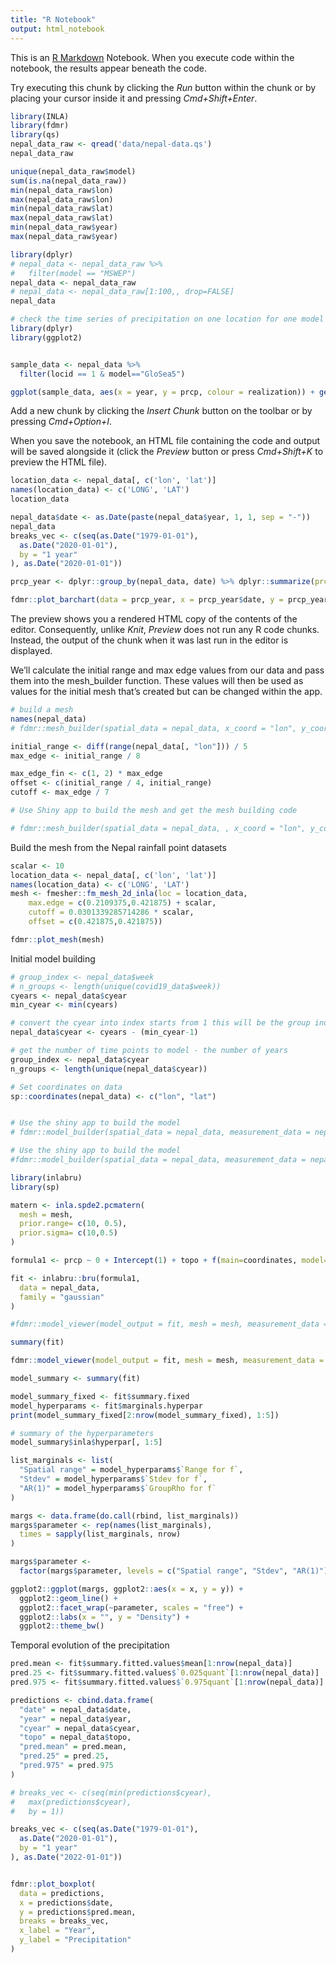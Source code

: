 ```yaml
---
title: "R Notebook"
output: html_notebook
---
```


This is an [R Markdown](http://rmarkdown.rstudio.com) Notebook. When you execute code within the notebook, the results appear beneath the code. 

Try executing this chunk by clicking the *Run* button within the chunk or by placing your cursor inside it and pressing *Cmd+Shift+Enter*. 


```r
library(INLA)
library(fdmr)
library(qs)
nepal_data_raw <- qread('data/nepal-data.qs')
nepal_data_raw
```

```r
unique(nepal_data_raw$model)
sum(is.na(nepal_data_raw))
min(nepal_data_raw$lon)
max(nepal_data_raw$lon)
min(nepal_data_raw$lat)
max(nepal_data_raw$lat)
min(nepal_data_raw$year)
max(nepal_data_raw$year)
```
```r
library(dplyr)
# nepal_data <- nepal_data_raw %>%
#   filter(model == "MSWEP")
nepal_data <- nepal_data_raw
# nepal_data <- nepal_data_raw[1:100,, drop=FALSE]
nepal_data
```

```r
# check the time series of precipitation on one location for one model across different realizations 
library(dplyr)
library(ggplot2)


sample_data <- nepal_data %>%
  filter(locid == 1 & model=="GloSea5")

ggplot(sample_data, aes(x = year, y = prcp, colour = realization)) + geom_line()


```


Add a new chunk by clicking the *Insert Chunk* button on the toolbar or by pressing *Cmd+Option+I*.

When you save the notebook, an HTML file containing the code and output will be saved alongside it (click the *Preview* button or press *Cmd+Shift+K* to preview the HTML file). 
```r
location_data <- nepal_data[, c('lon', 'lat')]
names(location_data) <- c('LONG', 'LAT')
location_data
```
```r

nepal_data$date <- as.Date(paste(nepal_data$year, 1, 1, sep = "-"))
nepal_data
breaks_vec <- c(seq(as.Date("1979-01-01"),
  as.Date("2020-01-01"),
  by = "1 year"
), as.Date("2020-01-01"))

prcp_year <- dplyr::group_by(nepal_data, date) %>% dplyr::summarize(prcp = mean(prcp))

fdmr::plot_barchart(data = prcp_year, x = prcp_year$date, y = prcp_year$prcp, breaks = breaks_vec, x_label = "Year", y_label = "MSWEP Prcp")
```

The preview shows you a rendered HTML copy of the contents of the editor. Consequently, unlike *Knit*, *Preview* does not run any R code chunks. Instead, the output of the chunk when it was last run in the editor is displayed.

We’ll calculate the initial range and max edge values from our data and pass them into the mesh_builder function. These values will then be used as values for the initial mesh that’s created but can be changed within the app.

```r
# build a mesh
names(nepal_data)
# fdmr::mesh_builder(spatial_data = nepal_data, x_coord = "lon", y_coord = "lat")

initial_range <- diff(range(nepal_data[, "lon"])) / 5
max_edge <- initial_range / 8

max_edge_fin <- c(1, 2) * max_edge
offset <- c(initial_range / 4, initial_range)
cutoff <- max_edge / 7

# Use Shiny app to build the mesh and get the mesh building code 

# fdmr::mesh_builder(spatial_data = nepal_data, , x_coord = "lon", y_coord = "lat", max_edge = max_edge_fin, offset = offset, cutoff = cutoff)
```

Build the mesh from the Nepal rainfall point datasets 
```r
scalar <- 10
location_data <- nepal_data[, c('lon', 'lat')]
names(location_data) <- c('LONG', 'LAT')
mesh <- fmesher::fm_mesh_2d_inla(loc = location_data,
	max.edge = c(0.2109375,0.421875) + scalar,
	cutoff = 0.0301339285714286 * scalar,
	offset = c(0.421875,0.421875))

fdmr::plot_mesh(mesh)
```

Initial model building 
```r
# group_index <- nepal_data$week
# n_groups <- length(unique(covid19_data$week))
cyears <- nepal_data$cyear
min_cyear <- min(cyears)

# convert the cyear into index starts from 1 this will be the group index 
nepal_data$cyear <- cyears - (min_cyear-1)

# get the number of time points to model - the number of years 
group_index <- nepal_data$cyear
n_groups <- length(unique(nepal_data$cyear))

# Set coordinates on data
sp::coordinates(nepal_data) <- c("lon", "lat")


# Use the shiny app to build the model 
# fdmr::model_builder(spatial_data = nepal_data, measurement_data = nepal_data, mesh = mesh, time_variable = "cyear")

```
```r
# Use the shiny app to build the model 
#fdmr::model_builder(spatial_data = nepal_data, measurement_data = nepal_data, mesh = mesh, time_variable = "cyear")

library(inlabru)
library(sp)

matern <- inla.spde2.pcmatern(
  mesh = mesh,
  prior.range= c(10, 0.5),
  prior.sigma= c(10,0.5)
)

formula1 <- prcp ~ 0 + Intercept(1) + topo + f(main=coordinates, model=matern, group=model)

fit <- inlabru::bru(formula1,
  data = nepal_data,
  family = "gaussian"
)


```
```r
#fdmr::model_viewer(model_output = fit, mesh = mesh, measurement_data = nepal_data, data_distribution = "Gaussian")

summary(fit)
```
```r

fdmr::model_viewer(model_output = fit, mesh = mesh, measurement_data = nepal_data, data_distribution = "Gaussian")

```
```r
model_summary <- summary(fit)

model_summary_fixed <- fit$summary.fixed
model_hyperparams <- fit$marginals.hyperpar
print(model_summary_fixed[2:nrow(model_summary_fixed), 1:5])
```
```r
# summary of the hyperparameters
model_summary$inla$hyperpar[, 1:5]
```
```r
list_marginals <- list(
  "Spatial range" = model_hyperparams$`Range for f`,
  "Stdev" = model_hyperparams$`Stdev for f`,
  "AR(1)" = model_hyperparams$`GroupRho for f`
)

margs <- data.frame(do.call(rbind, list_marginals))
margs$parameter <- rep(names(list_marginals),
  times = sapply(list_marginals, nrow)
)

margs$parameter <-
  factor(margs$parameter, levels = c("Spatial range", "Stdev", "AR(1)"))

ggplot2::ggplot(margs, ggplot2::aes(x = x, y = y)) +
  ggplot2::geom_line() +
  ggplot2::facet_wrap(~parameter, scales = "free") +
  ggplot2::labs(x = "", y = "Density") +
  ggplot2::theme_bw()
```
Temporal evolution of the precipitation
```r
pred.mean <- fit$summary.fitted.values$mean[1:nrow(nepal_data)]
pred.25 <- fit$summary.fitted.values$`0.025quant`[1:nrow(nepal_data)]
pred.975 <- fit$summary.fitted.values$`0.975quant`[1:nrow(nepal_data)]

predictions <- cbind.data.frame(
  "date" = nepal_data$date,
  "year" = nepal_data$year,
  "cyear" = nepal_data$cyear,
  "topo" = nepal_data$topo,
  "pred.mean" = pred.mean,
  "pred.25" = pred.25,
  "pred.975" = pred.975
)
```

```r
# breaks_vec <- c(seq(min(predictions$cyear),
#   max(predictions$cyear),
#   by = 1))
```


```r

breaks_vec <- c(seq(as.Date("1979-01-01"),
  as.Date("2020-01-01"),
  by = "1 year"
), as.Date("2022-01-01"))


fdmr::plot_boxplot(
  data = predictions,
  x = predictions$date,
  y = predictions$pred.mean,
  breaks = breaks_vec,
  x_label = "Year",
  y_label = "Precipitation"
)
```



